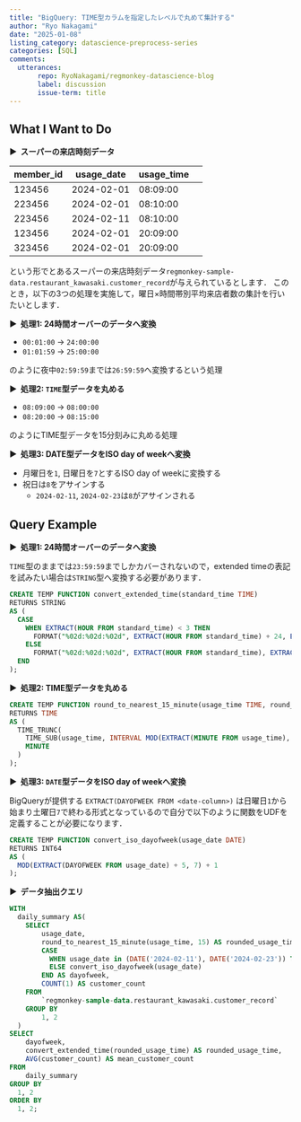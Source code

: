 ```yaml
---
title: "BigQuery: TIME型カラムを指定したレベルで丸めて集計する"
author: "Ryo Nakagami"
date: "2025-01-08"
listing_category: datascience-preprocess-series
categories: [SQL]
comments:
  utterances:
       repo: RyoNakagami/regmonkey-datascience-blog
       label: discussion
       issue-term: title
---
```


## What I Want to Do

<strong > &#9654;&nbsp; スーパーの来店時刻データ</strong>

|member_id|usage_date|usage_time|
|---|---|---|---|
|123456|2024-02-01|08:09:00|
|223456|2024-02-01|08:10:00|
|223456|2024-02-11|08:10:00|
|123456|2024-02-01|20:09:00|
|323456|2024-02-01|20:09:00|

という形でとあるスーパーの来店時刻データ`regmonkey-sample-data.restaurant_kawasaki.customer_record`が与えられているとします．
このとき，以下の3つの処理を実施して，曜日×時間帯別平均来店者数の集計を行いたいとします．

<strong > &#9654;&nbsp; 処理1: 24時間オーバーのデータへ変換</strong>

- `00:01:00` → `24:00:00`
- `01:01:59` → `25:00:00`

のように夜中`02:59:59`までは`26:59:59`へ変換するという処理

<strong > &#9654;&nbsp; 処理2: `TIME`型データを丸める</strong>

- `08:09:00` → `08:00:00`
- `08:20:00` → `08:15:00`

のようにTIME型データを15分刻みに丸める処理

<strong > &#9654;&nbsp; 処理3: DATE型データをISO day of weekへ変換</strong>

- 月曜日を`1`, 日曜日を`7`とするISO day of weekに変換する
- 祝日は`8`をアサインする
    - `2024-02-11`, `2024-02-23`は`8`がアサインされる

## Query Example

<strong > &#9654;&nbsp; 処理1: 24時間オーバーのデータへ変換</strong>

`TIME`型のままでは`23:59:59`までしかカバーされないので，extended timeの表記を試みたい場合は`STRING`型へ変換する必要があります．

```.sql
CREATE TEMP FUNCTION convert_extended_time(standard_time TIME)
RETURNS STRING
AS (
  CASE 
    WHEN EXTRACT(HOUR FROM standard_time) < 3 THEN
      FORMAT("%02d:%02d:%02d", EXTRACT(HOUR FROM standard_time) + 24, EXTRACT(MINUTE FROM standard_time), EXTRACT(SECOND FROM standard_time))
    ELSE 
      FORMAT("%02d:%02d:%02d", EXTRACT(HOUR FROM standard_time), EXTRACT(MINUTE FROM standard_time), EXTRACT(SECOND FROM standard_time))
  END
);
```

<strong > &#9654;&nbsp; 処理2: TIME型データを丸める</strong>

```.sql
CREATE TEMP FUNCTION round_to_nearest_15_minute(usage_time TIME, round_level INT64)
RETURNS TIME
AS (
  TIME_TRUNC(
    TIME_SUB(usage_time, INTERVAL MOD(EXTRACT(MINUTE FROM usage_time), round_level) MINUTE),
    MINUTE
  )
);
```

<strong > &#9654;&nbsp; 処理3: `DATE`型データをISO day of weekへ変換</strong>

BigQueryが提供する `EXTRACT(DAYOFWEEK FROM <date-column>)` は日曜日`1`から始まり土曜日`7`で終わる形式となっているので自分で以下のように関数をUDFを定義することが必要になります． 

```.sql
CREATE TEMP FUNCTION convert_iso_dayofweek(usage_date DATE)
RETURNS INT64
AS (
  MOD(EXTRACT(DAYOFWEEK FROM usage_date) + 5, 7) + 1
);

```

<strong > &#9654;&nbsp; データ抽出クエリ</strong>

```.sql
WITH
  daily_summary AS(
    SELECT 
        usage_date,
        round_to_nearest_15_minute(usage_time, 15) AS rounded_usage_time,
        CASE
          WHEN usage_date in (DATE('2024-02-11'), DATE('2024-02-23')) THEN 8
          ELSE convert_iso_dayofweek(usage_date) 
        END AS dayofweek,
        COUNT(1) AS customer_count
    FROM 
        `regmonkey-sample-data.restaurant_kawasaki.customer_record`
    GROUP BY
        1, 2
  )
SELECT
    dayofweek,
    convert_extended_time(rounded_usage_time) AS rounded_usage_time,
    AVG(customer_count) AS mean_customer_count
FROM
    daily_summary 
GROUP BY 
  1, 2
ORDER BY
  1, 2;
```

